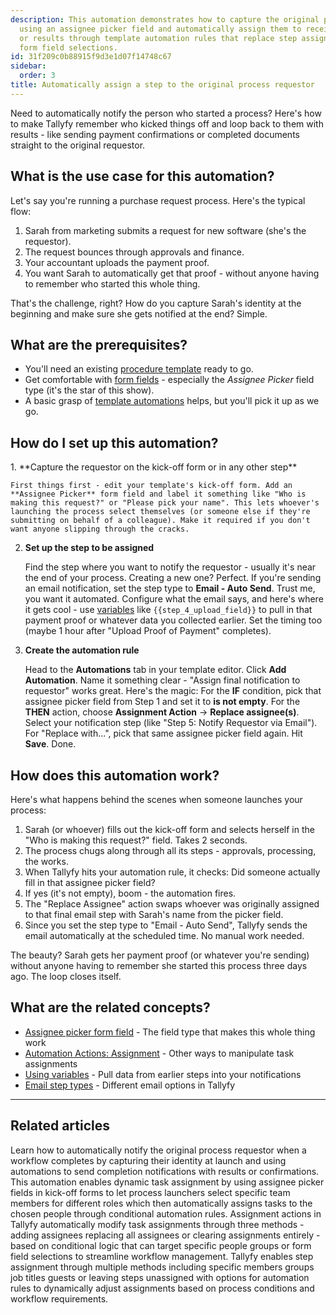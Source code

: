 ```yaml
---
description: This automation demonstrates how to capture the original process requestor
  using an assignee picker field and automatically assign them to receive final notifications
  or results through template automation rules that replace step assignees based on
  form field selections.
id: 31f209c0b88915f9d3e1d07f14748c67
sidebar:
  order: 3
title: Automatically assign a step to the original process requestor
---
```



Need to automatically notify the person who started a process? Here's how to make Tallyfy remember who kicked things off and loop back to them with results - like sending payment confirmations or completed documents straight to the original requestor.

## What is the use case for this automation?

Let's say you're running a purchase request process. Here's the typical flow:

1.  Sarah from marketing submits a request for new software (she's the requestor).
2.  The request bounces through approvals and finance.
3.  Your accountant uploads the payment proof.
4.  You want Sarah to automatically get that proof - without anyone having to remember who started this whole thing.

That's the challenge, right? How do you capture Sarah's identity at the beginning and make sure she gets notified at the end? Simple.

## What are the prerequisites?

*   You'll need an existing [procedure template](/products/pro/documenting/templates/) ready to go.
*   Get comfortable with [form fields](/products/pro/tracking-and-tasks/tasks/what-are-form-fields-in-tallyfy/) - especially the *Assignee Picker* field type (it's the star of this show).
*   A basic grasp of [template automations](/products/pro/documenting/templates/automations/) helps, but you'll pick it up as we go.

## How do I set up this automation?

<Steps>
1.  **Capture the requestor on the kick-off form or in any other step**

    First things first - edit your template's kick-off form. Add an **Assignee Picker** form field and label it something like "Who is making this request?" or "Please pick your name". This lets whoever's launching the process select themselves (or someone else if they're submitting on behalf of a colleague). Make it required if you don't want anyone slipping through the cracks.

2.  **Set up the step to be assigned**

    Find the step where you want to notify the requestor - usually it's near the end of your process. Creating a new one? Perfect. If you're sending an email notification, set the step type to **Email - Auto Send**. Trust me, you want it automated. Configure what the email says, and here's where it gets cool - use [variables](/products/pro/documenting/templates/variables/) like `{{step_4_upload_field}}` to pull in that payment proof or whatever data you collected earlier. Set the timing too (maybe 1 hour after "Upload Proof of Payment" completes).

3.  **Create the automation rule**

    Head to the **Automations** tab in your template editor. Click **Add Automation**. Name it something clear - "Assign final notification to requestor" works great. Here's the magic: For the **IF** condition, pick that assignee picker field from Step 1 and set it to **is not empty**. For the **THEN** action, choose **Assignment Action** → **Replace assignee(s)**. Select your notification step (like "Step 5: Notify Requestor via Email"). For "Replace with...", pick that same assignee picker field again. Hit **Save**. Done.
</Steps>

## How does this automation work?

Here's what happens behind the scenes when someone launches your process:

1.  Sarah (or whoever) fills out the kick-off form and selects herself in the "Who is making this request?" field. Takes 2 seconds.
2.  The process chugs along through all its steps - approvals, processing, the works.
3.  When Tallyfy hits your automation rule, it checks: Did someone actually fill in that assignee picker field?
4.  If yes (it's not empty), boom - the automation fires.
5.  The "Replace Assignee" action swaps whoever was originally assigned to that final email step with Sarah's name from the picker field.
6.  Since you set the step type to "Email - Auto Send", Tallyfy sends the email automatically at the scheduled time. No manual work needed.

The beauty? Sarah gets her payment proof (or whatever you're sending) without anyone having to remember she started this process three days ago. The loop closes itself.

## What are the related concepts?

*   [Assignee picker form field](/products/pro/tracking-and-tasks/tasks/what-are-form-fields-in-tallyfy/#assignee-picker) - The field type that makes this whole thing work
*   [Automation Actions: Assignment](/products/pro/documenting/templates/automations/actions/#assignment-actions) - Other ways to manipulate task assignments
*   [Using variables](/products/pro/documenting/templates/variables/) - Pull data from earlier steps into your notifications
*   [Email step types](/products/pro/tracking-and-tasks/tasks/what-types-of-tasks-can-i-create-with-tallyfy/#email-types) - Different email options in Tallyfy

---


## Related articles
<CardGrid>
<LinkTitleCard header="<b>Examples > Notify the requestor when process completes</b>" href="/products/pro/documenting/templates/automations/examples/notify-requestor-on-completion/" > Learn how to automatically notify the original process requestor when a workflow completes by capturing their identity at launch and using automations to send completion notifications with results or confirmations. </LinkTitleCard>
<LinkTitleCard header="<b>Examples > Dynamic member assignment from kick-off forms</b>" href="/products/pro/documenting/templates/automations/examples/dynamic-member-assignment-from-kickoff/" > This automation enables dynamic task assignment by using assignee picker fields in kick-off forms to let process launchers select specific team members for different roles which then automatically assigns tasks to the chosen people through conditional automation rules. </LinkTitleCard>
<LinkTitleCard header="<b>Actions > Automate task assignments</b>" href="/products/pro/documenting/templates/automations/actions/asignment-actions/" > Assignment actions in Tallyfy automatically modify task assignments through three methods - adding assignees replacing all assignees or clearing assignments entirely - based on conditional logic that can target specific people groups or form field selections to streamline workflow management. </LinkTitleCard>
<LinkTitleCard header="<b>Edit Templates > Assign steps in the Tallyfy template builder</b>" href="/products/pro/documenting/templates/edit-templates/assign-steps-in-the-tallyfy-template-builder/" > Tallyfy enables step assignment through multiple methods including specific members groups job titles guests or leaving steps unassigned with options for automation rules to dynamically adjust assignments based on process conditions and workflow requirements. </LinkTitleCard>
</CardGrid>